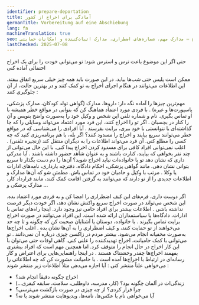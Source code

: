 ```yaml
---
identifier: prepare-deportation
title: آمادگی برای اخراج از کشور
germanTitle: Vorbereitung auf eine Abschiebung
lang: fa
machineTranslation: true
seo: نکاتی برای آمادگی در برابر احتمال اخراج – مدارک مهم، شماره‌های اضطراری، مدارک اثبات‌کننده و امکانات حمایتی
lastChecked: 2025-07-08
---
```


حتی اگر این موضوع باعث <InternalShortLink identifier="stress">ترس و استرس</InternalShortLink> شود: تو می‌توانی خودت را برای یک اخراج احتمالی آماده کنی

ممکن است پلیس حتی شب‌ها بیاید، در این صورت باید همه چیز خیلی سریع اتفاق بیفتد. این اطلاعات می‌توانند در هنگام اجرای اخراج به تو کمک کنند و در بهترین حالت، از آن جلوگیری کنند
:

مهم‌ترین چیزها را آماده نگه دار: داروها، مدارک (گواهی تولد کودکان، مدارک پزشکی، پاسپورت‌ها و غیره)
.
با فردی مورد اعتماد هماهنگ کن که بتوانی در مواقع خطر همیشه با او تماس بگیری. نام و شماره تلفن این شخص و وکیل خود را به‌صورت واضح بنویس و آن را کنار در بچسبان 
.
اگر تو را اخراج کنند، این فرد مورد اعتماد می‌تواند وسایلی را که جا گذاشته‌ای یا نتوانستی با خود ببری، برایت بفرستد
.
آیا افرادی را می‌شناسی که در مواقع خطر می‌توانند سریع بیایند و اخراج را مسدود کنند؟ اگر بله، با هم برنامه‌ریزی کنید که چه کسی را مطلع کنی. آن فرد می‌تواند اطلاعات را به دیگران منتقل کند (زنجیره تلفنی)
.
اغلب نمی‌توانی افراد کافی برای مسدود کردن اخراج پیدا کنی. با این حال می‌توانی از چند نفر بخواهی که بیایند، کنارت باشند و به عنوان شاهد حضور داشته باشند
.
آیا مدرکی داری که نشان دهد تو یا خانواده‌ات نباید اخراج شوید؟ آن‌ها را دم دست بگذار تا سریع بتوانی نشان دهی. مانند گواهی پزشکی، احکام دادگاه، دفترچه بارداری، نامه‌های ادارات یا وکلا
.
مرتب با وکیل و حامیان خود در تماس باش. مطمئن شو که آن‌ها مدارک و اطلاعات جدیدی را از تو دارند که می‌توانند به گرفتن اقامت کمک کنند، مانند قرارداد کار، مدارک پزشکی و
...

اگر دوست داری، فرم‌های <InternalShortLink identifier="forms">این کیف اضطراری</InternalShortLink> را امضا کن و به فردی مورد اعتماد بده. این شخص می‌تواند در صورت اخراج سریع واکنش نشان دهد، اگر خودت دیگر فرصت نداشته باشی
.
اطلاعات بیشتر برای <InternalShortLink identifier="support">افراد حامی</InternalShortLink> نیز وجود دارد. اینجا <InternalShortLink identifier="contacts">راه‌های تماس</InternalShortLink> با ادارات، دادگاه‌ها یا سیاستمداران ارائه شده است. این افراد می‌توانند در صورت اخراج برایت تماس بگیرند
.
با خانواده، دوستان یا آشنایان صحبت کن که چگونه و تا چه حد می‌خواهند از تو حمایت کنند، و کیف اضطراری را به آن‌ها نشان بده
.
اغلب اخراج‌ها به‌صورت مخفیانه انجام می‌شود. بیشتر مردم در زاکسن چیزی درباره آن نمی‌دانند
.
تو می‌توانی با کمک حامیانت، اخراج تهدیدکننده را علنی کنی. گاهی اوقات حتی می‌توان با این کار اخراج در حال انجام را متوقف کرد. اما همچنین مهم است که افراد بیشتری بفهمند اخراج‌ها چقدر وحشتناک هستند
.
در اینجا <InternalShortLink identifier="publicity">راهنمایی‌هایی برای اعتراض و کار رسانه‌ای</InternalShortLink> در ارتباط با اخراج‌ها آمده است
.
با حامیانت مشورت کن که چه اطلاعاتی را می‌خواهی علناً منتشر کنی
:
آیا اجازه می‌دهی مثلاً اطلاعات زیر منتشر شوند
:
- اخراج چگونه دقیقاً انجام شد؟
- زندگی‌ات در آلمان چگونه بود؟ (کار، مدرسه، داوطلبی، سلامت، سابقه کیفری…)
- چرا فرار کردی؟ از چه چیزی در صورت بازگشت می‌ترسی؟
- آیا می‌خواهی نام یا عکس‌ها، نامه‌ها، ویدیوهایت منتشر شوند یا نه؟
